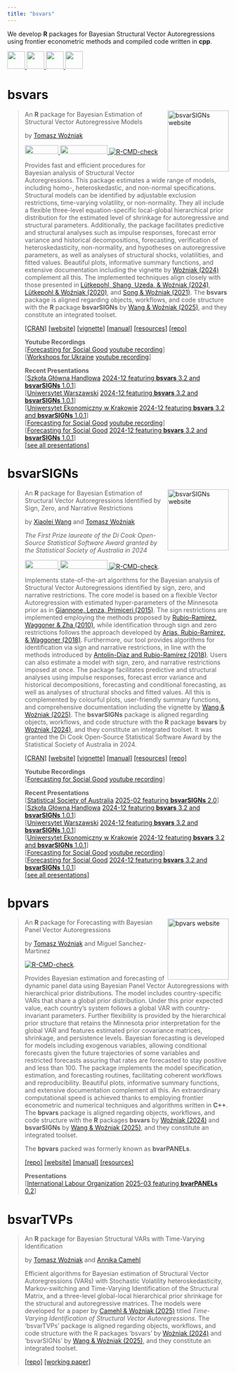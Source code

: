 ```yaml
---
title: "bsvars"
---
```


We develop **R** packages for Bayesian Structural Vector Autoregressions using frontier econometric methods and compiled code written in **cpp**.

<a href="mailto:contact@bsvars.org"> <img src="https://raw.githubusercontent.com/FortAwesome/Font-Awesome/6.x/svgs/solid/envelope.svg" width="40" height="40"/> </a> 
<a href="https://github.com/bsvars/bsvars"> <img src="https://raw.githubusercontent.com/FortAwesome/Font-Awesome/6.x/svgs/brands/github.svg" width="40" height="40"/> </a> 
<a href="https://bsky.app/profile/bsvars.org"> <img src="https://upload.wikimedia.org/wikipedia/commons/7/7a/Bluesky_Logo.svg" width="40" height="40"/> </a>
<a rel="me" href="https://fosstodon.org/@bsvars"> <img src="https://raw.githubusercontent.com/FortAwesome/Font-Awesome/6.x/svgs/brands/mastodon.svg" width="40" height="40"/> </a>

# bsvars 

<a href="https://bsvars.org/bsvars/"><img src="bsvars.png" align="right" height="139" alt="bsvarSIGNs website" /></a>

> An **R** package for Bayesian Estimation of Structural Vector Autoregressive Models
>
> by [Tomasz Woźniak](https://github.com/donotdespair)
>
> <a href="https://cran.r-project.org/package=bsvars"> <img src="https://www.r-pkg.org/badges/version/bsvars" width="76" height="20"/> </a> 
<a href="https://cran.r-project.org/package=bsvars"> <img src="http://cranlogs.r-pkg.org/badges/grand-total/bsvars" width="108" height="20"/> </a>  [![R-CMD-check](https://github.com/bsvars/bsvars/actions/workflows/R-CMD-check.yaml/badge.svg)](https://github.com/bsvars/bsvars/actions/workflows/R-CMD-check.yaml)
>
> Provides fast and efficient procedures for Bayesian analysis of Structural Vector Autoregressions. This package estimates a wide range of models, including homo-, heteroskedastic, and non-normal specifications. Structural models can be identified by adjustable exclusion restrictions, time-varying volatility, or non-normality. They all include a flexible three-level equation-specific local-global hierarchical prior distribution for the estimated level of shrinkage for autoregressive and structural parameters. Additionally, the package facilitates predictive and structural analyses such as impulse responses, forecast error variance and historical decompositions, forecasting, verification of heteroskedasticity, non-normality, and hypotheses on autoregressive parameters, as well as analyses of structural shocks, volatilities, and fitted values. Beautiful plots, informative summary functions, and extensive documentation including the vignette by [Woźniak (2024)](http://doi.org/10.48550/arXiv.2410.15090) complement all this. The implemented techniques align closely with those presented in [Lütkepohl, Shang, Uzeda, & Woźniak (2024)](http://doi.org/10.48550/arXiv.2404.11057), [Lütkepohl & Woźniak (2020)](http://doi.org/10.1016/j.jedc.2020.103862), and [Song & Woźniak (2021)](http://doi.org/10.1093/acrefore/9780190625979.013.174). The **bsvars** package is aligned regarding objects, workflows, and code structure with the **R** package **bsvarSIGNs** by [Wang & Woźniak (2025)](http://doi.org/10.32614/CRAN.package.bsvarSIGNs), and they constitute an integrated toolset.
>
> [[CRAN]](https://cran.r-project.org/package=bsvars) [[website]](https://bsvars.org/bsvars/) [[vignette]](http://doi.org/10.48550/arXiv.2410.15090) [[manual]](https://cran.r-project.org/web/packages/bsvars/bsvars.pdf) [[resources]](https://bsvars.org/bsvars/#resources) [[repo]](https://github.com/bsvars/bsvars)\
>
> **Youtube Recordings**\
> [[Forecasting for Social Good](https://www.f4sg.org/) [youtube recording](https://youtu.be/QT02OTZWW14)]\
> [[Workshops for Ukraine](https://sites.google.com/view/dariia-mykhailyshyna/main/r-workshops-for-ukraine) [youtube recording](https://www.youtube.com/watch?v=2iO0yrD0EtU)]\
>
> **Recent Presentations**\
> [[Szkoła Główna Handlowa](https://www.sgh.waw.pl/) [2024-12 featuring **bsvars** 3.2 and **bsvarSIGNs** 1.0.1](https://bsvars.org/2024-12-sgh/)]\
> [[Uniwersytet Warszawski](https://www.wne.uw.edu.pl/) [2024-12 featuring **bsvars** 3.2 and **bsvarSIGNs** 1.0.1](https://bsvars.org/2024-12-uwwne/)]\
> [[Uniwersytet Ekonomiczny w Krakowie](https://uek.krakow.pl/) [2024-12 featuring **bsvars** 3.2 and **bsvarSIGNs** 1.0.1](https://bsvars.org/2024-12-uek/)]\
> [[Forecasting for Social Good](https://www.f4sg.org/) [youtube recording](https://youtu.be/QT02OTZWW14)]\
> [[Forecasting for Social Good](https://www.f4sg.org/) [2024-12 featuring **bsvars** 3.2 and **bsvarSIGNs** 1.0.1](https://bsvars.org/2024-12-F4SG/)]\
> [[see all presentations]](https://bsvars.org/bsvars/#resources)\


# bsvarSIGNs 

<a href="https://bsvars.org/bsvarSIGNs/"><img src="bsvarSIGNs.png" align="right" height="139" alt="bsvarSIGNs website" /></a>

> An **R** package for Bayesian Estimation of Structural Vector Autoregressions Identified by Sign, Zero, and Narrative Restrictions
>
> by [Xiaolei Wang](https://github.com/adamwang15) and [Tomasz Woźniak](https://github.com/donotdespair)
>
> *The First Prize laureate of the Di Cook Open-Source Statistical Software Award granted by the Statistical Society of Australia in 2024*
>
> <a href="https://cran.r-project.org/package=bsvarSIGNs"> <img src="https://www.r-pkg.org/badges/version/bsvarSIGNs" width="76" height="20"/> </a> 
<a href="https://cran.r-project.org/package=bsvarSIGNs"> <img src="http://cranlogs.r-pkg.org/badges/grand-total/bsvarSIGNs" width="108" height="20"/> </a>
[![R-CMD-check](https://github.com/bsvars/bsvarSIGNs/actions/workflows/R-CMD-check.yaml/badge.svg)](https://github.com/bsvars/bsvarSIGNs/actions/workflows/R-CMD-check.yaml).
>
> Implements state-of-the-art algorithms for the Bayesian analysis of Structural Vector Autoregressions identified by sign, zero, and narrative restrictions. The core model is based on a flexible Vector Autoregression with estimated hyper-parameters of the Minnesota prior as in  [Giannone, Lenza, Primiceri (2015)](http://doi.org/10.1162/REST_a_00483). The sign restrictions are implemented employing the methods proposed by [Rubio-Ramírez, Waggoner & Zha (2010)](http://doi.org/10.1111/j.1467-937X.2009.00578.x), while identification through sign and zero restrictions follows the approach developed by [Arias, Rubio-Ramírez, & Waggoner (2018)](http://doi.org/10.3982/ECTA14468). Furthermore, our tool provides algorithms for identification via sign and narrative restrictions, in line with the methods introduced by [Antolín-Díaz and Rubio-Ramírez (2018)](http://doi.org/10.1257/aer.20161852). Users can also estimate a model with sign, zero, and narrative restrictions imposed at once. The package facilitates predictive and structural analyses using impulse responses, forecast error variance and historical decompositions, forecasting and conditional forecasting, as well as analyses of structural shocks and fitted values. All this is complemented by colourful plots, user-friendly summary functions, and comprehensive documentation including the vignette by [Wang & Woźniak (2025)](https://doi.org/10.48550%2FarXiv.2501.16711). The **bsvarSIGNs** package is aligned regarding objects, workflows, and code structure with the **R** package **bsvars** by [Woźniak (2024)](http://doi.org/10.32614/CRAN.package.bsvars), and they constitute an integrated toolset. It was granted the Di Cook Open-Source Statistical Software Award by the Statistical Society of Australia in 2024.
>
> [[CRAN]](https://cran.r-project.org/package=bsvarSIGNs) [[website]](https://bsvars.org/bsvarSIGNs/) [[vignette]](https://doi.org/10.48550%2FarXiv.2501.16711) [[manual]](https://cran.r-project.org/web/packages/bsvarSIGNs/bsvarSIGNs.pdf) [[resources]](https://bsvars.org/bsvarSIGNs/#resources) [[repo]](https://github.com/bsvars/bsvarSIGNs)\
>
> **Youtube Recordings**\
> [[Forecasting for Social Good](https://www.f4sg.org/) [youtube recording](https://youtu.be/QT02OTZWW14)]\
>
> **Recent Presentations**\
> [[Statistical Society of Australia](https://statsoc.org.au/) [2025-02 featuring **bsvarSIGNs** 2.0](https://bsvars.org/2025-02-DiCook/)]\
> [[Szkoła Główna Handlowa](https://www.sgh.waw.pl/) [2024-12 featuring **bsvars** 3.2 and **bsvarSIGNs** 1.0.1](https://bsvars.org/2024-12-sgh/)]\
> [[Uniwersytet Warszawski](https://www.wne.uw.edu.pl/) [2024-12 featuring **bsvars** 3.2 and **bsvarSIGNs** 1.0.1](https://bsvars.org/2024-12-uwwne/)]\
> [[Uniwersytet Ekonomiczny w Krakowie](https://uek.krakow.pl/) [2024-12 featuring **bsvars** 3.2 and **bsvarSIGNs** 1.0.1](https://bsvars.org/2024-12-uek/)]\
> [[Forecasting for Social Good](https://www.f4sg.org/) [youtube recording](https://youtu.be/QT02OTZWW14)]\
> [[Forecasting for Social Good](https://www.f4sg.org/) [2024-12 featuring **bsvars** 3.2 and **bsvarSIGNs** 1.0.1](https://bsvars.org/2024-12-F4SG/)]\
> [[see all presentations]](https://bsvars.org/bsvarSIGNs/#resources)\



# bpvars

<a href="https://bsvars.org/bpvars/"><img src="bpvars.png" align="right" height="139" alt="bpvars website" /></a>

> An **R** package for Forecasting with Bayesian Panel Vector Autoregressions
>
> by [Tomasz Woźniak](https://github.com/donotdespair) and Miguel Sanchez-Martinez
> 
> [![R-CMD-check](https://github.com/bsvars/bpvars/actions/workflows/R-CMD-check.yaml/badge.svg)](https://github.com/bsvars/bpvars/actions/workflows/R-CMD-check.yaml).
>
> Provides Bayesian estimation and forecasting of dynamic panel data using Bayesian Panel Vector Autoregressions with hierarchical prior distributions. The model includes country-specific VARs that share a global prior distribution. Under this prior expected value, each country's system follows a global VAR with country-invariant parameters. Further flexibility is provided by the hierarchical prior structure that retains the Minnesota prior interpretation for the global VAR and features estimated prior covariance matrices, shrinkage, and persistence levels. Bayesian forecasting is developed for models including exogenous variables, allowing conditional forecasts given the future trajectories of some variables and restricted forecasts assuring that rates are forecasted to stay positive and less than 100. The package implements the model specification, estimation, and forecasting routines, facilitating coherent workflows and reproducibility. Beautiful plots, informative summary functions, and extensive documentation complement all this. An extraordinary computational speed is achieved thanks to employing frontier econometric and numerical techniques and algorithms written in **C++**. The **bpvars** package is aligned regarding objects, workflows, and code structure with the **R** packages **bsvars** by [Woźniak (2024)](http://doi.org/10.32614/CRAN.package.bsvars) and **bsvarSIGNs** by [Wang & Woźniak (2025)](http://doi.org/10.32614/CRAN.package.bsvarSIGNs), and they constitute an integrated toolset.
>
> The **bpvars** packed was formerly known as **bvarPANELs**.
> 
> [[repo]](https://github.com/bsvars/bpvars) [[website]](https://bsvars.org/bpvars/) [[manual]](extra/bvarPANELs_0.2.pdf) [[resources]](https://bsvars.org/bpvars/#resources)
>
> **Presentations**\
> [[International Labour Organization](https://www.ilo.org/) [2025-03 featuring **bvarPANELs** 0.2](https://bsvars.org/2025-03-bvarPANELs-ilo/)]\




# bsvarTVPs

> An **R** package for Bayesian Structural VARs with Time-Varying Identification
>
> by [Tomasz Woźniak](https://github.com/donotdespair) and [Annika Camehl](https://github.com/aschnuecker)
>
> Efficient algorithms for Bayesian estimation of Structural Vector Autoregressions (VARs) with Stochastic Volatility heteroskedasticity, Markov-switching and Time-Varying Identification of the Structural Matrix, and a three-level global-local hierarchical prior shrinkage for the structural and autoregressive matrices. The models were developed for a paper by [Camehl & Woźniak (2025)](https://doi.org/10.48550/arXiv.2502.19659) titled *Time-Varying Identification of Structural Vector Autoregressions*. The 'bsvarTVPs' package is aligned regarding objects, workflows, and code structure with the R packages 'bsvars' by [Woźniak (2024)](https://doi.org/10.32614/CRAN.package.bsvars) and 'bsvarSIGNs' by [Wang & Woźniak (2025)](https://doi.org/10.32614/CRAN.package.bsvarSIGNs), and they constitute an integrated toolset.
> 
> [[repo]](https://github.com/bsvars/bsvarTVPs) [[working paper]](https://doi.org/10.48550/arXiv.2502.19659)
